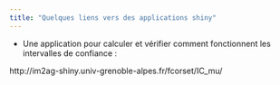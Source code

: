 ```yaml
---
title: "Quelques liens vers des applications shiny"
---
```


- Une application pour calculer et vérifier comment fonctionnent les intervalles de confiance :

http://im2ag-shiny.univ-grenoble-alpes.fr/fcorset/IC_mu/

